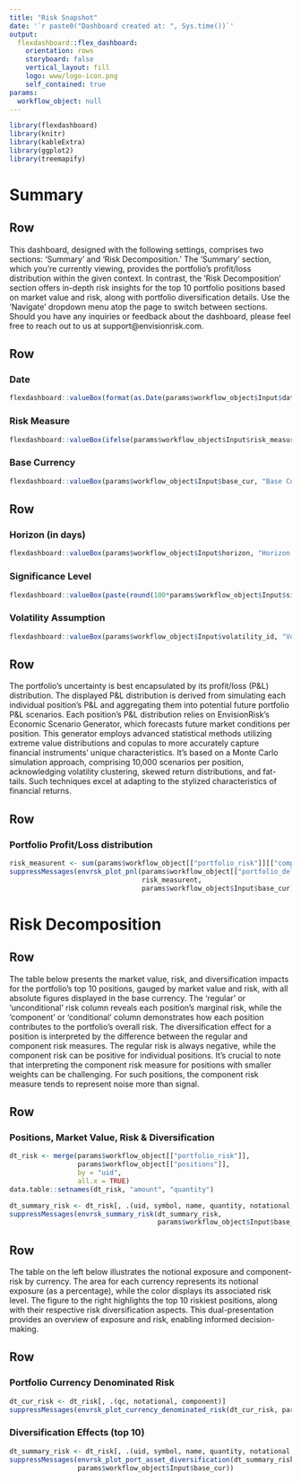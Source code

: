 ```yaml
---
title: "Risk Snapshot"
date: '`r paste0("Dashboard created at: ", Sys.time())`'
output: 
  flexdashboard::flex_dashboard:
    orientation: rows
    storyboard: false
    vertical_layout: fill
    logo: www/logo-icon.png
    self_contained: true
params: 
  workflow_object: null
---
```


```r
library(flexdashboard)
library(knitr)
library(kableExtra)
library(ggplot2)
library(treemapify)
```
<script>
$('.navbar-logo').wrap('<a href="https://www.envisionrisk.com" target=_blank>');
</script>


<style>
.navbar, [data-toggle=tab], .navbar-brand  {   background-color:#AEC0C9;   border-color:black;   color:white; }

.navbar-logo img {
    position: absolute;
    right: 0px;
}

.navbar-inverse .navbar-nav > li > a:hover,
.navbar-inverse .navbar-nav > li > a:focus {
    background-color: #27647B;
    color: white;
}
.navbar-inverse .navbar-nav > .active > a,
.navbar-inverse .navbar-nav > .active > a:hover,
.navbar-inverse .navbar-nav > .active > a:focus {
  color: white;
  background-color: #27647B;
}
.navbar-inverse .navbar-toggle:hover,
.navbar-inverse .navbar-toggle:focus {
  background-color: #27647B;
}
.navbar-inverse .navbar-collapse,
.navbar-inverse .navbar-form {
  border-color: #27647B;
}
</style>

Summary {data-navmenu="Navigate"}
=====================================  

Row {data-height=50}
-------------------------------------

This dashboard, designed with the following settings, comprises two sections: 'Summary' and 'Risk Decomposition.' The 'Summary' section, which you're currently viewing, provides the portfolio's profit/loss distribution within the given context. In contrast, the 'Risk Decomposition' section offers in-depth risk insights for the top 10 portfolio positions based on market value and risk, along with portfolio diversification details. Use the 'Navigate' dropdown menu atop the page to switch between sections. Should you have any inquiries or feedback about the dashboard, please feel free to reach out to us at support@envisionrisk.com.

Row {data-height=50}
-------------------------------------

### Date

```r
flexdashboard::valueBox(format(as.Date(params$workflow_object$Input$date), format="%B %d %Y"), "Date (of prediction)", icon = "fas fa-calendar-check", color = get_color_classic_trustworthy()[1])
```

### Risk Measure

```r
flexdashboard::valueBox(ifelse(params$workflow_object$Input$risk_measure == "ES", "Expected Shortfall", "Value-at-Risk"), "Risk Measure", icon = "fas fa-eye", color = get_color_classic_trustworthy()[2])
```

### Base Currency

```r
flexdashboard::valueBox(params$workflow_object$Input$base_cur, "Base Currency", icon = "fas fa-money-bill", color = get_color_classic_trustworthy()[3])
```

Row {data-height=50}
-------------------------------------

### Horizon (in days)

```r
flexdashboard::valueBox(params$workflow_object$Input$horizon, "Horizon (in days)", icon = "fas fa-binoculars", color = get_color_classic_trustworthy()[4])
```

### Significance Level

```r
flexdashboard::valueBox(paste(round(100*params$workflow_object$Input$signif_level, 1), "%", sep=""), "Significance Level", icon = "fas fa-crosshairs", color = get_color_classic_trustworthy()[5])
```

### Volatility Assumption

```r
flexdashboard::valueBox(params$workflow_object$Input$volatility_id, "Volatility Assumption (for the prediction)", icon = "fas fa-cogs", color = get_color_classic_trustworthy()[1])
```

Row {data-height=50}
-------------------------------------

The portfolio's uncertainty is best encapsulated by its profit/loss (P&L) distribution. The displayed P&L distribution is derived from simulating each individual position's P&L and aggregating them into potential future portfolio P&L scenarios. Each position's P&L distribution relies on EnvisionRisk’s Economic Scenario Generator, which forecasts future market conditions per position. This generator employs advanced statistical methods utilizing extreme value distributions and copulas to more accurately capture financial instruments' unique characteristics. It's based on a Monte Carlo simulation approach, comprising 10,000 scenarios per position, acknowledging volatility clustering, skewed return distributions, and fat-tails. Such techniques excel at adapting to the stylized characteristics of financial returns.


Row {data-height=750}
-------------------------------------

### Portfolio Profit/Loss distribution

```r
risk_measurent <- sum(params$workflow_object[["portfolio_risk"]][["component"]])
suppressMessages(envrsk_plot_pnl(params$workflow_object[["portfolio_delta_vector"]], 
                                 risk_measurent, 
                                 params$workflow_object$Input$base_cur))
```   

Risk Decomposition {data-orientation=rows, data-navmenu="Navigate"}
=====================================     

Row {data-height=50}
-------------------------------------
The table below presents the market value, risk, and diversification impacts for the portfolio's top 10 positions, gauged by market value and risk, with all absolute figures displayed in the base currency. The 'regular' or 'unconditional' risk column reveals each position's marginal risk, while the 'component' or 'conditional' column demonstrates how each position contributes to the portfolio's overall risk. The diversification effect for a position is interpreted by the difference between the regular and component risk measures. The regular risk is always negative, while the component risk can be positive for individual positions. It's crucial to note that interpreting the component risk measure for positions with smaller weights can be challenging. For such positions, the component risk measure tends to represent noise more than signal.


Row {data-height=300}
-------------------------------------

### Positions, Market Value, Risk & Diversification

```r
dt_risk <- merge(params$workflow_object[["portfolio_risk"]], 
                 params$workflow_object[["positions"]], 
                 by = "uid", 
                 all.x = TRUE)
data.table::setnames(dt_risk, "amount", "quantity")
```

```r
dt_summary_risk <- dt_risk[, .(uid, symbol, name, quantity, notational, market_value, regular, component)]
suppressMessages(envrsk_summary_risk(dt_summary_risk,
                                     params$workflow_object$Input$base_cur))
```

Row {data-height=50}
-------------------------------------

The table on the left below illustrates the notional exposure and component-risk by currency. The area for each currency represents its notional exposure (as a percentage), while the color displays its associated risk level. The figure to the right highlights the top 10 riskiest positions, along with their respective risk diversification aspects. This dual-presentation provides an overview of exposure and risk, enabling informed decision-making.

Row {data-height=550}
-------------------------------------

### Portfolio Currency Denominated Risk

```r
dt_cur_risk <- dt_risk[, .(qc, notational, component)]
suppressMessages(envrsk_plot_currency_denominated_risk(dt_cur_risk, params$workflow_object$Input$base_cur))
```   

### Diversification Effects (top 10)

```r
dt_summary_risk <- dt_risk[, .(uid, symbol, name, quantity, notational, market_value, regular, component)]
suppressMessages(envrsk_plot_port_asset_diversification(dt_summary_risk,
                 params$workflow_object$Input$base_cur))
```
